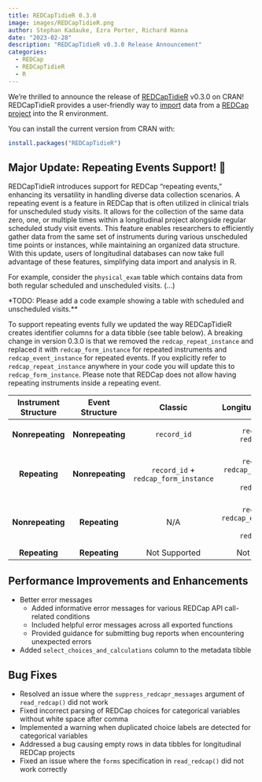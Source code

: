 ```yaml
---
title: REDCapTidieR 0.3.0
image: images/REDCapTidieR.png
author: Stephan Kadauke, Ezra Porter, Richard Hanna
date: "2023-02-28"
description: "REDCapTidieR v0.3.0 Release Announcement"
categories:
  - REDCap
  - REDCapTidieR
  - R
---
```


We're thrilled to announce the release of [REDCapTidieR](https://chop-cgtinformatics.github.io/REDCapTidieR/) v0.3.0 on CRAN! REDCapTidieR provides a user-friendly way to [import](https://chop-cgtinformatics.github.io/REDCapTidieR/articles/glossary.html#import) data from a [REDCap](https://www.project-redcap.org/) [project](https://chop-cgtinformatics.github.io/REDCapTidieR/articles/glossary.html#project) into the R environment.

You can install the current version from CRAN with:

```r
install.packages("REDCapTidieR")
```

## Major Update: Repeating Events Support! 🎉

REDCapTidieR introduces support for REDCap "repeating events," enhancing its versatility in handling diverse data collection scenarios. A repeating event is a feature in REDCap that is often utilized in clinical trials for unscheduled study visits. It allows for the collection of the same data zero, one, or multiple times within a longitudinal project alongside regular scheduled study visit events. This feature enables researchers to efficiently gather data from the same set of instruments during various unscheduled time points or instances, while maintaining an organized data structure. With this update, users of longitudinal databases can now take full advantage of these features, simplifying data import and analysis in R.

For example, consider the `physical_exam` table which contains data from both regular scheduled and unscheduled visits. (...)

*TODO: Please add a code example showing a table with scheduled and unscheduled visits.**

To support repeating events fully we updated the way REDCapTidieR creates identifier columns for a data tibble (see table below). A breaking change in version 0.3.0 is that we removed the `redcap_repeat_instance` and replaced it with `redcap_form_instance` for repeated instruments and `redcap_event_instance` for repeated events. If you explicitly refer to `redcap_repeat_instance` anywhere in your code you will update this to `redcap_form_instance`. Please note that REDCap does not allow having repeating instruments inside a repeating event.

::: {.column-body-outset}
+--------------------------+---------------------+------------------------+----------------------------+-----------------------------+
| **Instrument Structure** | **Event Structure** | **Classic**            | **Longitudinal, one arm**  | **Longitudinal, multi-arm** |
+:========================:+:===================:+:======================:+:==========================:+:===========================:+
| **Nonrepeating**         | **Nonrepeating**    | `record_id`            | `record_id` +\             | `record_id` +\              |
|                          |                     |                        | `redcap_event`             | `redcap_event` +\           |
|                          |                     |                        |                            | `redcap_arm`                |
+--------------------------+---------------------+------------------------+----------------------------+-----------------------------+
| **Repeating**            | **Nonrepeating**    | `record_id` +\         | `record_id` +\             | `record_id` +\              |
|                          |                     | `redcap_form_instance` | `redcap_form_instance` +\  | `redcap_form_instance` +\   |
|                          |                     |                        | `redcap_event`             | `redcap_event` +\           |
|                          |                     |                        |                            | `redcap_arm`                |
+--------------------------+---------------------+------------------------+----------------------------+-----------------------------+
| **Nonrepeating**         | **Repeating**       | N/A                    | `record_id` +\             | `record_id` +\              |
|                          |                     |                        | `redcap_event_instance` +\ | `redcap_event_instance` +\  |
|                          |                     |                        | `redcap_event`             | `redcap_event` +\           |
|                          |                     |                        |                            | `redcap_arm`                |
+--------------------------+---------------------+------------------------+----------------------------+-----------------------------+
| **Repeating**            | **Repeating**       | Not Supported          | Not Supported              | Not Supported               |
+--------------------------+---------------------+------------------------+----------------------------+-----------------------------+
:::

## Performance Improvements and Enhancements

- Better error messages
  - Added informative error messages for various REDCap API call-related conditions
  - Included helpful error messages across all exported functions
  - Provided guidance for submitting bug reports when encountering unexpected errors
- Added `select_choices_and_calculations` column to the metadata tibble

## Bug Fixes

- Resolved an issue where the `suppress_redcapr_messages` argument of `read_redcap()` did not work
- Fixed incorrect parsing of REDCap choices for categorical variables without white space after comma
- Implemented a warning when duplicated choice labels are detected for categorical variables
- Addressed a bug causing empty rows in data tibbles for longitudinal REDCap projects
- Fixed an issue where the `forms` specification in `read_redcap()` did not work correctly

